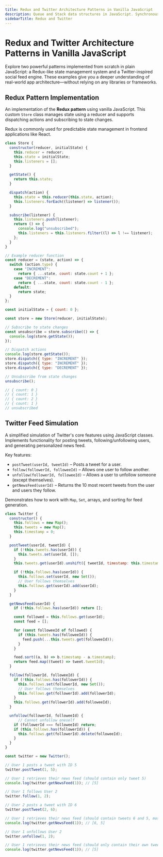 ```yaml
---
title: Redux and Twitter Architecture Patterns in Vanilla JavaScript
description: Queue and Stack data structures in JavaScript. Synchronous and asynchronous queues, stack-based palindrome checking.
sidebarTitle: Redux and Twitter
---
```


# Redux and Twitter Architecture Patterns in Vanilla JavaScript

Explore two powerful patterns implemented from scratch in plain JavaScript: a Redux-like state management system and a Twitter-inspired social feed engine.
These examples give you a deeper understanding of real-world app architecture—without relying on any libraries or frameworks.

## Redux Pattern Implementation

An implementation of the **Redux pattern** using vanilla JavaScript. This custom `Store` class manages state using a reducer and
supports dispatching actions and subscribing to state changes.

Redux is commonly used for predictable state management in frontend applications like React.

```js filename="redux pattern" copy
class Store {
  constructor(reducer, initialState) {
    this.reducer = reducer;
    this.state = initialState;
    this.listeners = [];
  }

  getState() {
    return this.state;
  }

  dispatch(action) {
    this.state = this.reducer(this.state, action);
    this.listeners.forEach((listener) => listener());
  }

  subscribe(listener) {
    this.listeners.push(listener);
    return () => {
      console.log("unsubscribed");
      this.listeners = this.listeners.filter((l) => l !== listener);
    };
  }
}

// Example reducer function
const reducer = (state, action) => {
  switch (action.type) {
    case "INCREMENT":
      return { ...state, count: state.count + 1 };
    case "DECREMENT":
      return { ...state, count: state.count - 1 };
    default:
      return state;
  }
};

const initialState = { count: 0 };

const store = new Store(reducer, initialState);

// Subscribe to state changes
const unsubscribe = store.subscribe(() => {
  console.log(store.getState());
});

// Dispatch actions
console.log(store.getState());
store.dispatch({ type: "INCREMENT" });
store.dispatch({ type: "INCREMENT" });
store.dispatch({ type: "DECREMENT" });

// Unsubscribe from state changes
unsubscribe();

// { count: 0 }
// { count: 1 }
// { count: 2 }
// { count: 1 }
// unsubscribed
```

## Twitter Feed Simulation

A simplified simulation of Twitter's core features using JavaScript classes.
Implements functionality for posting tweets, following/unfollowing users, and generating personalized news feed.

Key features:
- `postTweet(userId, tweetId)` – Posts a tweet for a user.
- `follow(followerId, followeeId)` – Allows one user to follow another.
- `unfollow(followerId, followeeId)` – Allows a user to unfollow someone (except themselves).
- `getNewsFeed(userId)` – Returns the 10 most recent tweets from the user and users they follow.

Demonstrates how to work with `Map`, `Set`, arrays, and sorting for feed generation.

```js filename="twitter" copy
class Twitter {
  constructor() {
    this.follows = new Map();
    this.tweets = new Map();
    this.timestamp = 0;
  }

  postTweet(userId, tweetId) {
    if (!this.tweets.has(userId)) {
      this.tweets.set(userId, []);
    }
    this.tweets.get(userId).unshift({ tweetId, timestamp: this.timestamp++ });

    if (!this.follows.has(userId)) {
      this.follows.set(userId, new Set());
      // User follows themselves
      this.follows.get(userId).add(userId);
    }
  }

  getNewsFeed(userId) {
    if (!this.follows.has(userId)) return [];

    const followed = this.follows.get(userId);
    const feed = [];

    for (const followeeId of followed) {
      if (this.tweets.has(followeeId)) {
        feed.push(...this.tweets.get(followeeId));
      }
    }

    feed.sort((a, b) => b.timestamp - a.timestamp);
    return feed.map((tweet) => tweet.tweetId);
  }

  follow(followerId, followeeId) {
    if (!this.follows.has(followerId)) {
      this.follows.set(followerId, new Set());
      // User follows themselves
      this.follows.get(followerId).add(followerId);
    }
    this.follows.get(followerId).add(followeeId);
  }

  unfollow(followerId, followeeId) {
      // Cannot unfollow oneself
    if (followerId === followeeId) return;
    if (this.follows.has(followerId)) {
      this.follows.get(followerId).delete(followeeId);
    }
  }
}

const twitter = new Twitter();

// User 1 posts a tweet with ID 5
twitter.postTweet(1, 5);

// User 1 retrieves their news feed (should contain only tweet 5)
console.log(twitter.getNewsFeed(1)); // [5]

// User 1 follows User 2
twitter.follow(1, 2);

// User 2 posts a tweet with ID 6
twitter.postTweet(2, 6);

// User 1 retrieves their news feed (should contain tweets 6 and 5, most recent first)
console.log(twitter.getNewsFeed(1)); // [6, 5]

// User 1 unfollows User 2
twitter.unfollow(1, 2);

// User 1 retrieves their news feed (should only contain their own tweet, 5)
console.log(twitter.getNewsFeed(1)); // [5]
```
